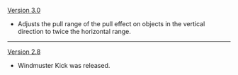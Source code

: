 {{Change History/Header}}
[[Version 3.0]]
* Adjusts the pull range of the pull effect on objects in the vertical direction to twice the horizontal range.
----
[[Version 2.8]]
* Windmuster Kick was released.